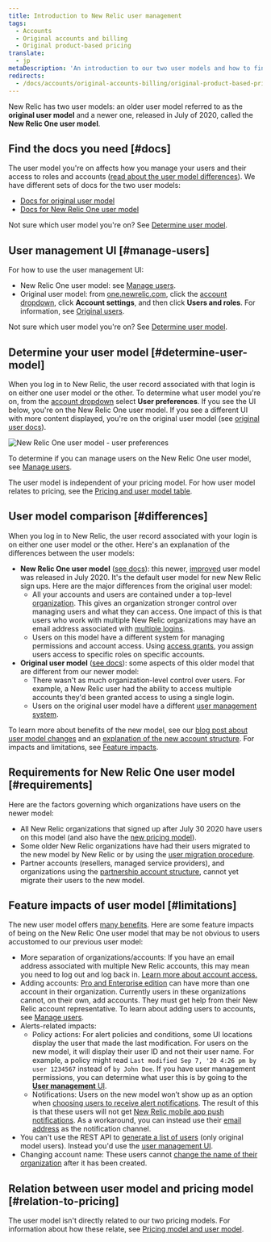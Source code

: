 ```yaml
---
title: Introduction to New Relic user management
tags:
  - Accounts
  - Original accounts and billing
  - Original product-based pricing
translate:
  - jp
metaDescription: 'An introduction to our two user models and how to find the user management docs you need.'
redirects:
  - /docs/accounts/original-accounts-billing/original-product-based-pricing/overview-user-models
---
```



New Relic has two user models: an older user model referred to as the **original user model** and a newer one, released in July of 2020, called the **New Relic One user model**.

## Find the docs you need [#docs]

The user model you're on affects how you manage your users and their access to roles and accounts ([read about the user model differences](#differences)). We have different sets of docs for the two user models:

* [Docs for original user model](/docs/accounts/original-accounts-billing/original-users-roles/users-roles-original-user-model)
* [Docs for New Relic One user model](/docs/accounts/accounts-billing/new-relic-one-user-management/introduction-managing-users)

Not sure which user model you're on? See [Determine user model](#determine-user-model).

## User management UI [#manage-users]

For how to use the user management UI:

* New Relic One user model: see [Manage users](/docs/accounts/accounts-billing/new-relic-one-user-management/user-management-ui-and-tasks#where).
* Original user model: from [one.newrelic.com](https://one.newrelic.com), click the [account dropdown](/docs/using-new-relic/welcome-new-relic/get-started/glossary#account-dropdown), click **Account settings**, and then click **Users and roles**. For information, see [Original users](/docs/accounts/original-accounts-billing/original-users-roles/users-roles-original-user-model/).

Not sure which user model you're on? See [Determine user model](#determine-user-model).

## Determine your user model [#determine-user-model]

When you log in to New Relic, the user record associated with that login is on either one user model or the other. To determine what user model you're on, from the [account dropdown](/docs/using-new-relic/welcome-new-relic/get-started/glossary#account-dropdown) select **User preferences**. If you see the UI below, you're on the New Relic One user model. If you see a different UI with more content displayed, you're on the original user model (see [original user docs](/docs/accounts/original-accounts-billing/original-users-roles)).

<img
  src={newRelicOneUserModelUserPreferences}
  title="new-relic-user-preferences-new-user-model.png"
  alt="New Relic One user model - user preferences"
/>

To determine if you can manage users on the New Relic One user model, see [Manage users](/docs/accounts/accounts-billing/new-relic-one-pricing-users/add-manage-users-groups-roles#where).

The user model is independent of your pricing model. For how user model relates to pricing, see the [Pricing and user model table](#pricing-user-table).

## User model comparison [#differences]

When you log in to New Relic, the user record associated with your login is on either one user model or the other. Here's an explanation of the differences between the user models:

* **New Relic One user model** ([see docs](/docs/accounts/accounts-billing/new-relic-one-user-management/introduction-managing-users)): this newer, [improved](https://www.newrelic.com/blog/how-to-relic/user-management-and-access-security) user model was released in July 2020. It's the default user model for new New Relic sign ups. Here are the major differences from the original user model:
  * All your accounts and users are contained under a top-level [organization](/docs/new-relic-account-structure). This gives an organization stronger control over managing users and what they can access. One impact of this is that users who work with multiple New Relic organizations may have an email address associated with [multiple logins](/docs/accounts/accounts-billing/general-account-settings/factors-affecting-access-features-data/#account-access).
  * Users on this model have a different system for managing permissions and account access. Using [access grants](/docs/accounts/accounts-billing/new-relic-one-user-management/user-management-concepts#understand-concepts), you assign users access to specific roles on specific accounts.
* **Original user model** ([see docs](/docs/accounts/original-accounts-billing/original-users-roles/users-roles-original-user-model/)): some aspects of this older model that are different from our newer model:
  * There wasn't as much organization-level control over users. For example, a New Relic user had the ability to access multiple accounts they'd been granted access to using a single login.
  * Users on the original user model have a different [user management system](/docs/accounts/original-accounts-billing/original-users-roles/users-roles-original-user-model).

To learn more about benefits of the new model, see our [blog post about user model changes](https://www.newrelic.com/blog/how-to-relic/user-management-and-access-security) and an [explanation of the new account structure](/docs/accounts/accounts-billing/account-structure/new-relic-account-structure). For impacts and limitations, see [Feature impacts](#limitations).

## Requirements for New Relic One user model [#requirements]

Here are the factors governing which organizations have users on the newer model:

* All New Relic organizations that signed up after July 30 2020 have users on this model (and also have the [new pricing model](#pricing-plans)).
* Some older New Relic organizations have had their users migrated to the new model by New Relic or by using the [user migration procedure](/docs/accounts/original-accounts-billing/original-users-roles/user-migration/).
* Partner accounts (resellers, managed service providers), and organizations using the [partnership account structure](/docs/new-relic-partnerships/partner-integration-guide/partner-account-maintenance/partnership-accounts-users-subscriptions), cannot yet migrate their users to the new model.

## Feature impacts of user model [#limitations]

The new user model offers [many benefits](https://newrelic.com/blog/how-to-relic/user-management-and-access-security). Here are some feature impacts of being on the New Relic One user model that may be not obvious to users accustomed to our previous user model:

* More separation of organizations/accounts: If you have an email address associated with multiple New Relic accounts, this may mean you need to log out and log back in. [Learn more about account access.](/docs/accounts/accounts-billing/general-account-settings/factors-affecting-access-features-data/#account-access)
* Adding accounts: [Pro and Enterprise edition](https://newrelic.com/pricing) can have more than one account in their organization. Currently users in these organizations cannot, on their own, add accounts. They must get help from their New Relic account representative. To learn about adding users to accounts, see [Manage users](/docs/accounts/accounts-billing/new-relic-one-user-management/user-management-concepts#understand-concepts).
* Alerts-related impacts:
  * Policy actions: For alert policies and conditions, some UI locations display the user that made the last modification. For users on the new model, it will display their user ID and not their user name. For example, a policy might read `Last modified Sep 7, '20 4:26 pm by user 1234567` instead of `by John Doe`. If you have user management permissions, you can determine what user this is by going to the [**User management** UI](/docs/accounts/accounts-billing/new-relic-one-user-management/user-management-ui-and-tasks#where).
  * Notifications: Users on the new model won’t show up as an option when [choosing users to receive alert notifications](/docs/alerts-applied-intelligence/new-relic-alerts/alert-notifications/notification-channels-control-where-send-alerts/#user). The result of this is that these users will not get [New Relic mobile app push notifications](/docs/mobile-apps/new-relic-mobile-apps/authentication-alerts/alerting-new-relic-mobile-apps/). As a workaround, you can instead use their [email address](/docs/alerts-applied-intelligence/new-relic-alerts/alert-notifications/notification-channels-control-where-send-alerts/#email) as the notification channel.
* You can't use the REST API to [generate a list of users](/docs/apis/rest-api-v2/account-examples-v2/listing-users-your-account/) (only original model users). Instead you'd use the [user management UI](/docs/accounts/accounts-billing/new-relic-one-user-management/user-management-ui-and-tasks#where).
* Changing account name: These users cannot [change the name of their organization](/docs/accounts/accounts/account-maintenance/change-your-new-relic-account-name/) after it has been created.

## Relation between user model and pricing model [#relation-to-pricing]

The user model isn't directly related to our two pricing models. For information about how these relate, see [Pricing model and user model](/docs/accounts/original-accounts-billing/original-product-based-pricing/overview-pricing-models/#pricing-user-table).
